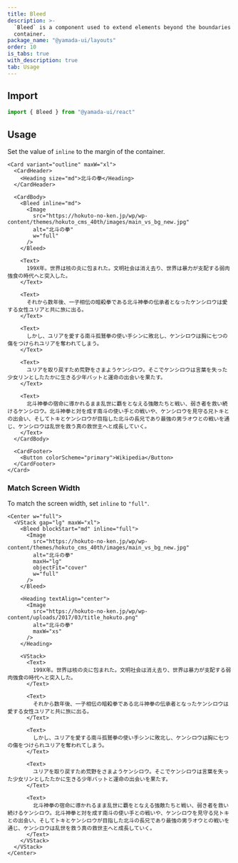```yaml
---
title: Bleed
description: >-
  `Bleed` is a component used to extend elements beyond the boundaries of a
  container.
package_name: "@yamada-ui/layouts"
order: 10
is_tabs: true
with_description: true
tab: Usage
---
```


## Import

```ts
import { Bleed } from "@yamada-ui/react"
```

## Usage

Set the value of `inline` to the margin of the container.

```tsx
<Card variant="outline" maxW="xl">
  <CardHeader>
    <Heading size="md">北斗の拳</Heading>
  </CardHeader>

  <CardBody>
    <Bleed inline="md">
      <Image
        src="https://hokuto-no-ken.jp/wp/wp-content/themes/hokuto_cms_40th/images/main_vs_bg_new.jpg"
        alt="北斗の拳"
        w="full"
      />
    </Bleed>

    <Text>
      199X年。世界は核の炎に包まれた。文明社会は消え去り、世界は暴力が支配する弱肉強食の時代へと突入した。
    </Text>

    <Text>
      それから数年後、一子相伝の暗殺拳である北斗神拳の伝承者となったケンシロウは愛する女性ユリアと共に旅に出る。
    </Text>

    <Text>
      しかし、ユリアを愛する南斗孤鷲拳の使い手シンに敗北し、ケンシロウは胸に七つの傷をつけられユリアを奪われてしまう。
    </Text>

    <Text>
      ユリアを取り戻すため荒野をさまようケンシロウ。そこでケンシロウは言葉を失った少女リンとしたたかに生きる少年バットと運命の出会いを果たす。
    </Text>

    <Text>
      北斗神拳の宿命に導かれるまま乱世に覇をとなえる強敵たちと戦い、弱き者を救い続けるケンシロウ。北斗神拳と対を成す南斗の使い手との戦いや、ケンシロウを見守る兄トキとの出会い、そしてトキとケンシロウが目指した北斗の長兄であり最強の男ラオウとの戦いを通じ、ケンシロウは乱世を救う真の救世主へと成長していく。
    </Text>
  </CardBody>

  <CardFooter>
    <Button colorScheme="primary">Wikipedia</Button>
  </CardFooter>
</Card>
```

### Match Screen Width

To match the screen width, set `inline` to `"full"`.

```tsx
<Center w="full">
  <VStack gap="lg" maxW="xl">
    <Bleed blockStart="md" inline="full">
      <Image
        src="https://hokuto-no-ken.jp/wp/wp-content/themes/hokuto_cms_40th/images/main_vs_bg_new.jpg"
        alt="北斗の拳"
        maxH="lg"
        objectFit="cover"
        w="full"
      />
    </Bleed>

    <Heading textAlign="center">
      <Image
        src="https://hokuto-no-ken.jp/wp/wp-content/uploads/2017/03/title_hokuto.png"
        alt="北斗の拳"
        maxW="xs"
      />
    </Heading>

    <VStack>
      <Text>
        199X年。世界は核の炎に包まれた。文明社会は消え去り、世界は暴力が支配する弱肉強食の時代へと突入した。
      </Text>

      <Text>
        それから数年後、一子相伝の暗殺拳である北斗神拳の伝承者となったケンシロウは愛する女性ユリアと共に旅に出る。
      </Text>

      <Text>
        しかし、ユリアを愛する南斗孤鷲拳の使い手シンに敗北し、ケンシロウは胸に七つの傷をつけられユリアを奪われてしまう。
      </Text>

      <Text>
        ユリアを取り戻すため荒野をさまようケンシロウ。そこでケンシロウは言葉を失った少女リンとしたたかに生きる少年バットと運命の出会いを果たす。
      </Text>

      <Text>
        北斗神拳の宿命に導かれるまま乱世に覇をとなえる強敵たちと戦い、弱き者を救い続けるケンシロウ。北斗神拳と対を成す南斗の使い手との戦いや、ケンシロウを見守る兄トキとの出会い、そしてトキとケンシロウが目指した北斗の長兄であり最強の男ラオウとの戦いを通じ、ケンシロウは乱世を救う真の救世主へと成長していく。
      </Text>
    </VStack>
  </VStack>
</Center>
```
